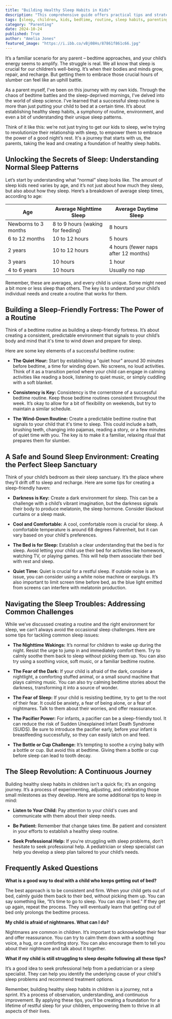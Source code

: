 ```yaml
---
title: "Building Healthy Sleep Habits in Kids"
description: "This comprehensive guide offers practical tips and strategies to help parents establish healthy sleep routines for their children, from understanding normal sleep patterns to creating a sleep-friendly environment and addressing common sleep challenges."
tags: [sleep, children, kids, bedtime, routine, sleep habits, parenting, sleep deprivation, nightmares, sleep disorders, sleep science, child development]
category: "Parenting"
date: 2024-10-24
published: True
author: "Amelia Jones"
featured_image: "https://i.ibb.co/vBj08Hs/87861f861c66.jpg"
---
```



It’s a familiar scenario for any parent – bedtime approaches, and your child’s energy seems to amplify. The struggle is real. We all know that sleep is crucial for our children’s well-being. It’s when their bodies and minds grow, repair, and recharge.  But getting them to embrace those crucial hours of slumber can feel like an uphill battle.

As a parent myself, I've been on this journey with my own kids.  Through the chaos of bedtime battles and the sleep-deprived mornings, I've delved into the world of sleep science. I've learned that a  successful sleep routine is more than just putting your child to bed at a certain time. It’s about establishing healthy sleep habits, a symphony of routine, environment, and even a bit of understanding their unique sleep patterns.

Think of it like this: we’re not just trying to get our kids to sleep, we’re trying to revolutionize their relationship with sleep, to empower them to embrace the power of a good night’s rest. It's a journey that starts with  us, the parents, taking the lead and creating a foundation of healthy sleep habits.

## Unlocking the Secrets of Sleep:  Understanding Normal Sleep Patterns

Let’s start by understanding what “normal” sleep looks like.  The amount of sleep kids need varies by age,  and it’s not just about how much they sleep, but also about how they sleep.  Here’s a breakdown of average sleep times, according to age:

| Age                     | Average Nighttime Sleep   | Average Daytime Sleep |
|-------------------------|--------------------------|-----------------------|
| Newborns to 3 months  | 8 to 9 hours (waking for feeding) | 8 hours              |
| 6 to 12 months        | 10 to 12 hours             | 5 hours              |
| 2 years                 | 10 to 12 hours             | 4 hours (fewer naps after 12 months) |
| 3 years                 | 10 hours                  | 1 hour               |
| 4 to 6 years            | 10 hours                  | Usually no nap       |

Remember, these are averages,  and every child is unique.  Some might need a bit more or less sleep than others. The key is to understand  your child’s individual needs and create a routine that works for them.

## Building a Sleep-Friendly Fortress:  The Power of a Routine

Think of a bedtime routine as building a  sleep-friendly fortress. It’s about  creating a consistent, predictable environment that signals to your child’s body and mind that it's time to wind down and prepare for sleep.  

Here are some key elements of a successful bedtime routine:

* **The Quiet Hour:**  Start by establishing a "quiet hour"  around 30 minutes before bedtime, a time for winding down.  No screens, no loud activities.  Think of it as a transition period where your child can engage in calming activities like reading a book, listening to quiet music, or simply cuddling with a soft blanket.

* **Consistency is Key:**  Consistency is the cornerstone of a successful bedtime routine.  Keep those bedtime routines consistent throughout the week.  It’s okay to allow for a bit of flexibility on weekends, but try to maintain a similar schedule.  

* **The Wind-Down Routine:**  Create a predictable bedtime routine that signals to your child that it's time to sleep.  This could include a bath, brushing teeth, changing into pajamas, reading a story, or a few minutes of quiet time with you.  The key is to make it a familiar, relaxing ritual that prepares them for slumber.

##  A Safe and Sound Sleep Environment:  Creating the Perfect Sleep Sanctuary

Think of your child’s bedroom as their sleep sanctuary. It’s the place where they’ll drift off to sleep and recharge.   Here are some tips for creating a sleep-friendly haven:

* **Darkness is Key:**  Create a dark environment for sleep. This can be a challenge with a child’s vibrant imagination, but the darkness signals their body to produce melatonin, the sleep hormone.  Consider blackout curtains or a sleep mask.  

* **Cool and Comfortable:**  A cool, comfortable room is crucial for sleep.  A comfortable temperature is around 68 degrees Fahrenheit, but it can vary based on your child's preferences.

* **The Bed is for Sleep:**  Establish a clear understanding that the bed is for sleep.  Avoid letting your child use their bed for activities like homework, watching TV, or playing games.  This will help them associate their bed with rest and sleep.

* **Quiet Time:**  Quiet is crucial for a restful sleep.  If outside noise is an issue, you can consider using a white noise machine or earplugs.  It’s also important to limit screen time before bed, as the blue light emitted from screens can interfere with melatonin production.

## Navigating the Sleep Troubles:  Addressing Common Challenges

While we’ve discussed creating a routine and the right environment for sleep, we can’t always avoid the occasional sleep challenges. Here are some tips for tackling common sleep issues:

* **The Nighttime Wakings:**  It’s normal for children to wake up during the night.  Resist the urge to jump in and immediately comfort them.  Try to calmly soothe them back to sleep without picking them up.  You can also try using a soothing voice, soft music, or a familiar bedtime routine.  

* **The Fear of the Dark:**  If your child is afraid of the dark,  consider a nightlight, a comforting stuffed animal, or a small sound machine that plays calming music.  You can also try calming bedtime stories about the darkness, transforming it into a source of wonder.

* **The Fear of Sleep:**  If your child is resisting bedtime, try to get to the root of their fear.  It could be anxiety, a fear of being alone, or a fear of nightmares.  Talk to them about their worries, and offer reassurance.

* **The Pacifier Power:**  For infants, a pacifier can be a sleep-friendly tool.  It can reduce the risk of Sudden Unexplained Infant Death Syndrome (SUIDS).  Be sure to introduce the pacifier early, before your infant is breastfeeding successfully, so they can easily latch on and feed.

* **The Bottle or Cup Challenge:**  It’s tempting to soothe a crying baby with a bottle or cup.  But avoid this at bedtime.  Giving them a bottle or cup before sleep can lead to tooth decay.  

## The Sleep Revolution:  A  Continuous Journey

Building healthy sleep habits in children isn't a quick fix; it’s an ongoing journey.  It’s a process of  experimenting,  adjusting, and celebrating those small milestones as they develop.  Here are some additional tips to keep in mind:

* **Listen to Your Child:**  Pay attention to your child's cues and communicate with them about their sleep needs.  

* **Be Patient:**  Remember that change takes time. Be patient and consistent in your efforts to establish a healthy sleep routine.

* **Seek Professional Help:**  If you're struggling with sleep problems, don’t hesitate to seek professional help. A pediatrician or sleep specialist can help you develop a sleep plan tailored to your child’s needs.

##  Frequently Asked Questions

**What is a good way to deal with a child who keeps getting out of bed?** 

The best approach is to be consistent and firm. When your child gets out of bed, calmly guide them back to their bed, without picking them up.  You can say something like, “It’s time to go to sleep.  You can stay in bed.” If they get up again, repeat the process.  They will eventually learn that getting out of bed only prolongs the bedtime process.

**My child is afraid of nightmares.  What can I do?**

 Nightmares are common in children.  It’s important to acknowledge their fear and offer reassurance.  You can try to calm them down with a soothing voice, a hug, or a comforting story.  You can also encourage them to tell you about their nightmare and talk about it together.  

**What if my child is still struggling to sleep despite following all these tips?**

 It’s a good idea to seek professional help from a pediatrician or a sleep specialist. They can help you identify the underlying cause of your child's sleep problems and recommend treatment options.

Remember, building healthy sleep habits in children is a journey, not a sprint.  It’s a process of observation, understanding, and continuous improvement.  By applying these tips,  you’ll be creating a foundation for a lifetime of restful sleep for your children, empowering them to thrive in all aspects of their lives. 